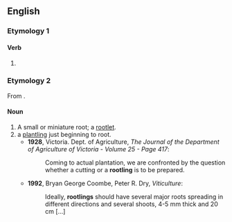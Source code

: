 ==English==

===Etymology 1===

====Verb====
{{head|en|present participle}}

# {{present participle of|rootle|lang=en|nocat=1}}

===Etymology 2===
From {{suffix|root|ling|lang=en}}.

====Noun====
{{en-noun}}

# A small or miniature root; a [[rootlet]].
# a [[plantling]] just beginning to root.
#* '''1928''', Victoria. Dept. of Agriculture, ''The Journal of the Department of Agriculture of Victoria - Volume 25 - Page 417'':
#*: Coming to actual plantation, we are confronted by the question whether a cutting or a '''rootling''' is to be prepared.
#* '''1992''', Bryan George Coombe, Peter R. Dry, ''Viticulture'':
#*: Ideally, '''rootlings''' should have several major roots spreading in different directions and several shoots, 4-5 mm thick and 20 cm [...]